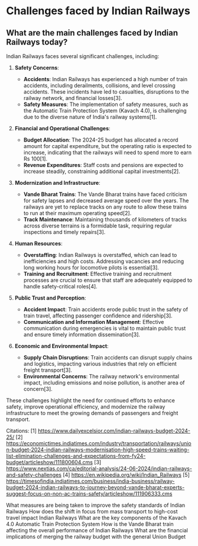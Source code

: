 # Challenges faced by Indian Railways

## What are the main challenges faced by Indian Railways today?

Indian Railways faces several significant challenges, including:

1. **Safety Concerns**:
   - **Accidents**: Indian Railways has experienced a high number of train accidents, including derailments, collisions, and level crossing accidents. These incidents have led to casualties, disruptions to the railway network, and financial losses[3].
   - **Safety Measures**: The implementation of safety measures, such as the Automatic Train Protection System (Kavach 4.0), is challenging due to the diverse nature of India's railway systems[1].

2. **Financial and Operational Challenges**:
   - **Budget Allocation**: The 2024-25 budget has allocated a record amount for capital expenditure, but the operating ratio is expected to increase, indicating that the railways will need to spend more to earn Rs 100[1].
   - **Revenue Expenditures**: Staff costs and pensions are expected to increase steadily, constraining additional capital investments[2].

3. **Modernization and Infrastructure**:
   - **Vande Bharat Trains**: The Vande Bharat trains have faced criticism for safety lapses and decreased average speed over the years. The railways are yet to replace tracks on any route to allow these trains to run at their maximum operating speed[2].
   - **Track Maintenance**: Maintaining thousands of kilometers of tracks across diverse terrains is a formidable task, requiring regular inspections and timely repairs[3].

4. **Human Resources**:
   - **Overstaffing**: Indian Railways is overstaffed, which can lead to inefficiencies and high costs. Addressing vacancies and reducing long working hours for locomotive pilots is essential[3].
   - **Training and Recruitment**: Effective training and recruitment processes are crucial to ensure that staff are adequately equipped to handle safety-critical roles[4].

5. **Public Trust and Perception**:
   - **Accident Impact**: Train accidents erode public trust in the safety of train travel, affecting passenger confidence and ridership[3].
   - **Communication and Information Management**: Effective communication during emergencies is vital to maintain public trust and ensure timely information dissemination[3].

6. **Economic and Environmental Impact**:
   - **Supply Chain Disruptions**: Train accidents can disrupt supply chains and logistics, impacting various industries that rely on efficient freight transport[3].
   - **Environmental Concerns**: The railway network's environmental impact, including emissions and noise pollution, is another area of concern[3].

These challenges highlight the need for continued efforts to enhance safety, improve operational efficiency, and modernize the railway infrastructure to meet the growing demands of passengers and freight transport.

Citations:
[1] https://www.dailyexcelsior.com/indian-railways-budget-2024-25/
[2] https://economictimes.indiatimes.com/industry/transportation/railways/union-budget-2024-indian-railways-modernisation-high-speed-trains-waiting-list-elimination-challenges-and-expectations-from-fy24-budget/articleshow/111800604.cms
[3] https://www.nextias.com/ca/editorial-analysis/24-06-2024/indian-railways-and-safety-challenges
[4] https://en.wikipedia.org/wiki/Indian_Railways
[5] https://timesofindia.indiatimes.com/business/india-business/railway-budget-2024-indian-railways-to-journey-beyond-vande-bharat-experts-suggest-focus-on-non-ac-trains-safety/articleshow/111906333.cms

What measures are being taken to improve the safety standards of Indian Railways
How does the shift in focus from mass transport to high-cost travel impact Indian Railways
What are the key components of the Kavach 4.0 Automatic Train Protection System
How is the Vande Bharat train affecting the overall performance of Indian Railways
What are the financial implications of merging the railway budget with the general Union Budget